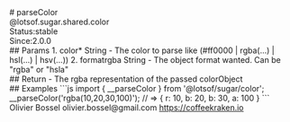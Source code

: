 <div class="docmap-mdx">
# parseColor
<div class="_namespace">@lotsof.sugar.shared.color</div>
<div class="_metas">
<div class="_status"><span class="_status-label">Status:</span><span class="_status-value -stable">stable</span></div>
<div class="_since"><span class="_since-label">Since:</span><span class="_since-value">2.0.0</span></div>
</div>
<div class="_params">
## Params
1. <span class="_name">color<span class="_required">*</span></span><span class="_default"></span> <span class="_type">String</span>
   - The color to parse like (#ff0000 | rgba(...) | hsl(...) | hsv(...))
2. <span class="_name">format</span><span class="_default">rgba</span> <span class="_type">String</span>
   - The object format wanted. Can be "rgba" or "hsla"
</div>
<div class="_return">
## Return
- <span class="_description">The rgba representation of the passed color</span><span class="_default"></span><span class="_type">Object</span>
</div>
<div class="_examples">
## Examples
```js
import { __parseColor } from '@lotsof/sugar/color';
__parseColor('rgba(10,20,30,100)'); // => { r: 10, b: 20, b: 30, a: 100 }
```
</div>
<div class="_author">
<span class="_name">Olivier Bossel</span>
<span class="_email">olivier.bossel@gmail.com</span>
<a href="https://coffeekraken.io" target="_blank" class="_url">https://coffeekraken.io</a>
</div>
</div>